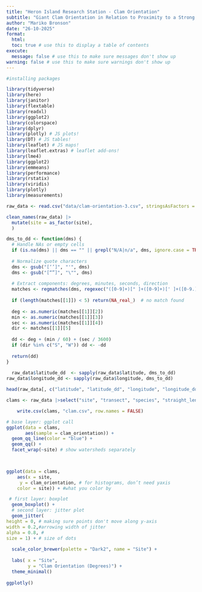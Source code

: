 ```yaml
---
title: "Heron Island Research Station - Clam Orientation"
subtitle: "Giant Clam Orientation in Relation to Proximity to a Strong Current"
author: "Mariko Bronson"
date: "26-10-2025"
format:
  html:
  toc: true # use this to display a table of contents
execute:
  message: false # use this to make sure messages don't show up
warning: false # use this to make sure warnings don't show up
---
```


```r

#installing packages

library(tidyverse)
library(here)
library(janitor)
library(flextable)
library(readxl)
library(ggplot2)
library(colorspace)
library(dplyr) 
library(plotly) # JS plots!
library(DT) # JS tables!
library(leaflet) # JS maps!
library(leaflet.extras) # leaflet add-ons!
library(lme4)
library(ggplot2)
library(emmeans)
library(performance)
library(rstatix)
library(viridis)
library(plotly)
library(measurements)

raw_data <- read.csv("data/clam-orientation-3.csv", stringsAsFactors = FALSE)

```

```r

clean_names(raw_data) |> 
  mutate(site = as_factor(site),
  ) 

```

```r

dms_to_dd <- function(dms) {
  # Handle NAs or empty cells
  if (is.na(dms) || dms == "" || grepl("N/A|n/a", dms, ignore.case = TRUE)) return(NA_real_)
  
  # Normalize quote characters
  dms <- gsub("[‘’]", "'", dms)
  dms <- gsub("[“”]", "\"", dms)
  
  # Extract components: degrees, minutes, seconds, direction
  matches <- regmatches(dms, regexec("([0-9]+)[° ]+([0-9]+)[' ]+([0-9.]+)\"?\\s*([NSEW])", dms))
  
  if (length(matches[[1]]) < 5) return(NA_real_)  # no match found
  
  deg <- as.numeric(matches[[1]][2])
  min <- as.numeric(matches[[1]][3])
  sec <- as.numeric(matches[[1]][4])
  dir <- matches[[1]][5]
  
  dd <- deg + (min / 60) + (sec / 3600)
  if (dir %in% c("S", "W")) dd <- -dd
  
  return(dd)
} 
  
  raw_data$latitude_dd  <- sapply(raw_data$latitude, dms_to_dd)
raw_data$longitude_dd <- sapply(raw_data$longitude, dms_to_dd) 

head(raw_data[, c("latitude", "latitude_dd", "longitude", "longitude_dd")])

```

```r

clams <- raw_data |>select("site", "transect", "species", "straight_length_cm", "clam_orientation", "density", "latitude_dd", "longitude_dd")

    write.csv(clams, "clam.csv", row.names = FALSE)

```

```r
# base layer: ggplot call
ggplot(data = clams, 
       aes(sample = clam_orientation)) + 
  geom_qq_line(color = "blue") + 
  geom_qq() +
  facet_wrap(~site) # show watersheds separately

  
```

```r

ggplot(data = clams,
	aes(x = site,
	 y = clam_orientation, # for histograms, don’t need yaxis
	color = site)) + #what you color by

 # first layer: boxplot
  geom_boxplot() +
  # second layer: jitter plot
  geom_jitter(
height = 0, # making sure points don't move along y-axis
width = 0.2,#arrowing width of jitter
alpha = 0.8, #
size = 1) + # size of dots
  
  scale_color_brewer(palette = "Dark2", name = "Site") +
  
  labs( x = "Site",
        y = "Clam Orientation (Degrees)") +
  theme_minimal() 
  
ggplotly()

```

